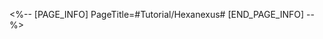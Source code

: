 <%-- [PAGE_INFO]
PageTitle=#Tutorial/Hexanexus#
[END_PAGE_INFO] --%>
{{Tutorial
|sort      = 601201
|title     = Hexanexus
|subtitle  = 
|type      = Adventure
|about     = 
|image1    = Tutorial Hexanexus 1.png{{subst:void|<!--$UPLOAD:<<SpriteOutput/TutorialPic/TutorialPage_601201.png>-<Tutorial Hexanexus 1.png>-<Tutorial Files>>-->}}
|text1     = {{Color|h|nobold=1|Hexanexus}} is a space junction device made by a mysterious organization in the Artisanship Commission. It attracted almost no notice because it is difficult to understand. Interact with the {{Color|h|nobold=1|Hexanexus}} to activate it and solve the puzzle.
|image2    = Tutorial Hexanexus 2.png{{subst:void|<!--$UPLOAD:<<SpriteOutput/TutorialPic/TutorialPage_601202.png>-<Tutorial Hexanexus 2.png>-<Tutorial Files>>-->}}
|text2     = Rotate the corresponding area of the Hexanexus so that the {{Color|h|nobold=1|physical block}} of the Hexanexus corresponds to the {{Color|h|nobold=1|plates}} on both sides.
}}